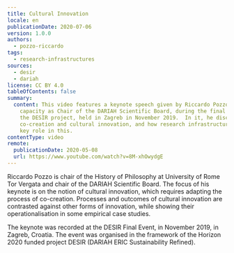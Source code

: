 ```yaml
---
title: Cultural Innovation
locale: en
publicationDate: 2020-07-06
version: 1.0.0
authors:
  - pozzo-riccardo
tags:
  - research-infrastructures
sources:
  - desir
  - dariah
license: CC BY 4.0
tableOfContents: false
summary:
  content: This video features a keynote speech given by Riccardo Pozzo, in his
    capacity as Chair of the DARIAH Scientific Board, during the final event for
    the DESIR project, held in Zagreb in November 2019.  In it, he discusses
    co-creation and cultural innovation, and how research infrastructures play a
    key role in this.
contentType: video
remote:
  publicationDate: 2020-05-08
  url: https://www.youtube.com/watch?v=8M-xhOwydgE
---
```

Riccardo Pozzo is chair of the History of Philosophy at University of Rome Tor Vergata and chair of the DARIAH Scientific Board. The focus of his keynote is on the notion of cultural innovation, which requires adapting the process of co-creation. Processes and outcomes of cultural innovation are contrasted against other forms of innovation, while showing their operationalisation in some empirical case studies.

The keynote was recorded at the DESIR Final Event, in November 2019, in Zagreb, Croatia. The event was organised in the framework of the Horizon 2020 funded project DESIR (DARIAH ERIC Sustainability Refined).

<VideoCard title="DH in Practice" subtitle="Cultural Innovation - Riccardo Pozzo at the DESIR Final Event 2019" id="8M-xhOwydgE" image="images/riccardo-pozzo-image-vidcard.png" />

